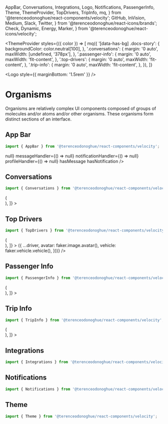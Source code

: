 
  AppBar,
  Conversations,
  Integrations,
  Logo,
  Notifications,
  PassengerInfo,
  Theme,
  ThemeProvider,
  TopDrivers,
  TripInfo,
  mq,
} from '@terenceodonoghue/react-components/velocity';
  GitHub,
  InVision,
  Medium,
  Slack,
  Twitter,
} from '@terenceodonoghue/react-icons/brands';
  Check,
  Dynamic,
  Energy,
  Marker,
} from '@terenceodonoghue/react-icons/velocity';

<Meta title="Components/Velocity/Organisms" />

<ThemeProvider
  styles={({ color }) => [
    mq({
      '[data-has-bg] .docs-story': {
        backgroundColor: color.neutral[100],
      },
      '.conversations': {
        margin: '0 auto',
        maxWidth: [undefined, '378px'],
      },
      '.passenger-info': {
        margin: '0 auto',
        maxWidth: 'fit-content',
      },
      '.top-drivers': {
        margin: '0 auto',
        maxWidth: 'fit-content',
      },
      '.trip-info': {
        margin: '0 auto',
        maxWidth: 'fit-content',
      },
    }),
  ]}
>

<Logo style={{ marginBottom: '1.5rem' }} />

# Organisms

Organisms are relatively complex UI components composed of groups of molecules and/or atoms and/or other organisms. These organisms form distinct sections of an interface.

## App Bar

```javascript
import { AppBar } from '@terenceodonoghue/react-components/velocity';
```

<Canvas>
  <Story name="AppBar">
    <AppBar
      avatar={faker.image.avatar()}
      drawerHandler={() => null}
      messageHandler={() => null}
      notificationHandler={() => null}
      profileHandler={() => null}
      hasMessage
      hasNotification
    />
  </Story>
</Canvas>

## Conversations

```javascript
import { Conversations } from '@terenceodonoghue/react-components/velocity';
```

<Canvas data-has-bg>
  <Story
    name="Conversations"
    decorators={[
      (Story) => (
        <div className="conversations">
          <Story />
        </div>
      ),
    ]}
  >
    <Conversations
      list={[
        {
          active: true,
          avatar: faker.image.avatar(),
          name: faker.name.fullName(),
          time: '2m',
          message: faker.lorem.sentence(),
        },
        {
          active: true,
          avatar: faker.image.avatar(),
          name: faker.name.fullName(),
          time: '51m',
          message: faker.lorem.sentence(),
          defaultChecked: true,
        },
        {
          avatar: faker.image.avatar(),
          name: faker.name.fullName(),
          time: '2h',
          message: faker.lorem.sentence(),
        },
      ]}
    />
  </Story>
</Canvas>

## Top Drivers

```javascript
import { TopDrivers } from '@terenceodonoghue/react-components/velocity';
```

<Canvas data-has-bg>
  <Story
    name="TopDrivers"
    decorators={[
      (Story) => (
        <div className="top-drivers">
          <Story />
        </div>
      ),
    ]}
  >
    <TopDrivers
      drivers={[
        {
          name: 'Bebop',
          totalEarnings: '$6432',
          totalDistance: '1,232 miles',
        },
        {
          name: 'Gran Tesoro',
          totalEarnings: '$5342',
          totalDistance: '945 miles',
        },
        {
          name: 'Belafonte',
          totalEarnings: '$5133',
          totalDistance: '834 miles',
        },
        {
          name: 'Chester',
          totalEarnings: '$4755',
          totalDistance: '812 miles',
        },
        {
          name: 'Expedia',
          totalEarnings: '$4140',
          totalDistance: '724 miles',
        },
        {
          name: 'Aeolus',
          totalEarnings: '$3323',
          totalDistance: '466 miles',
        },
      ].map((driver) => ({
        ...driver,
        avatar: faker.image.avatar(),
        vehicle: faker.vehicle.vehicle(),
      }))}
    />
  </Story>
</Canvas>

## Passenger Info

```javascript
import { PassengerInfo } from '@terenceodonoghue/react-components/velocity';
```

<Canvas data-has-bg>
  <Story
    name="PassengerInfo"
    decorators={[
      (Story) => (
        <div className="passenger-info">
          <Story />
        </div>
      ),
    ]}
  >
    <PassengerInfo
      avatar={faker.image.avatar()}
      city={faker.address.cityName()}
      email={faker.internet.exampleEmail()}
      name={faker.name.fullName()}
      paymentMethod="visa"
      phoneNumber={faker.phone.number('+144–####–####')}
      state={faker.address.stateAbbr()}
    />
  </Story>
</Canvas>

## Trip Info

```javascript
import { TripInfo } from '@terenceodonoghue/react-components/velocity';
```

<Canvas data-has-bg>
  <Story
    name="TripInfo"
    decorators={[
      (Story) => (
        <div className="trip-info">
          <Story />
        </div>
      ),
    ]}
  >
    <TripInfo
      origin={faker.address.city()}
      originAddress={faker.address.streetAddress()}
      destination={faker.address.city()}
      destinationAddress={faker.address.streetAddress()}
      distance="12.3km"
      time="42 min"
      price="$34.20"
      energy="12.4 kWh"
    />
  </Story>
</Canvas>

## Integrations

```javascript
import { Integrations } from '@terenceodonoghue/react-components/velocity';
```

<Canvas data-has-bg>
  <Story name="Integrations">
    <Integrations
      list={[
        {
          label: 'InVision',
          description: 'Boards and prototypes',
          icon: InVision,
          defaultChecked: true,
        },
        {
          label: 'GitHub',
          description: 'Commits data and history',
          icon: GitHub,
          defaultChecked: true,
        },
        {
          label: 'Slack',
          description: 'Messages and channels',
          icon: Slack,
        },
        {
          label: 'Twitter',
          description: 'Tweets data',
          icon: Twitter,
        },
        {
          label: 'Medium',
          description: 'Followers count',
          icon: Medium,
        },
      ]}
    />
  </Story>
</Canvas>

## Notifications

```javascript
import { Notifications } from '@terenceodonoghue/react-components/velocity';
```

<Canvas data-has-bg>
  <Story name="Notifications">
    <Notifications
      options={[
        {
          label: 'Email Notification',
          description: 'Commits data and history',
        },
        {
          label: 'Push Notification',
          description: 'Commits data and history',
          defaultChecked: true,
        },
        {
          label: 'Monthly Reports',
          description: 'Commits data and history',
        },
        {
          label: 'Quarter Reports',
          description: 'Commits data and history',
        },
      ]}
    />
  </Story>
</Canvas>

## Theme

```javascript
import { Theme } from '@terenceodonoghue/react-components/velocity';
```

<Canvas data-has-bg>
  <Story name="Theme">
    <Theme
      options={[
        {
          label: 'Shelob',
          colors: ['#2e5bff', '#e0e7ff', '#8097b1'],
          defaultChecked: true,
        },
        {
          label: 'Denethor',
          colors: ['#8c54ff', '#00c1d4', '#fad050'],
        },
        {
          label: 'Quickbeam',
          colors: ['#00a4de', '#3b7ed5', '#00a550'],
        },
        {
          label: 'Shadowfax',
          colors: ['#232a64', '#85c800', '#616266'],
        },
        {
          label: 'Grima',
          colors: ['#a728a3', '#f7e0ff', '#7675ac'],
        },
      ]}
    />
  </Story>
</Canvas>

</ThemeProvider>
